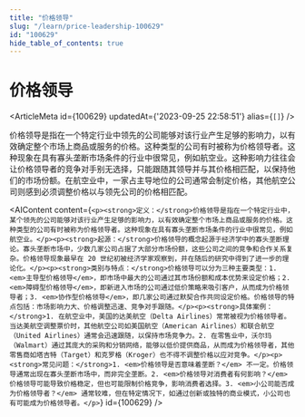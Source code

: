 ```yaml
---
title: "价格领导"
slug: "/learn/price-leadership-100629"
id: "100629"
hide_table_of_contents: true
---
```



# 价格领导

<ArticleMeta id={100629} updatedAt={'2023-09-25 22:58:51'} alias={`[]`} />
<div className='border-solid border-b border-t-0 my-4 border-[var(--ifm-color-gray-300)]' />

价格领导是指在一个特定行业中领先的公司能够对该行业产生足够的影响力，以有效确定整个市场上商品或服务的价格。这种类型的公司有时被称为价格领导者。这种现象在具有寡头垄断市场条件的行业中很常见，例如航空业。这种影响力往往会让价格领导者的竞争对手别无选择，只能跟随其领导并与其价格相匹配，以保持他们的市场份额。在航空业中，一家占主导地位的公司通常会制定价格，其他航空公司则感到必须调整价格以与领先公司的价格相匹配。

<AIContent content={`<p><strong>定义：</strong>价格领导是指在一个特定行业中，某个领先的公司能够对该行业产生足够的影响力，以有效确定整个市场上商品或服务的价格。这种类型的公司有时被称为价格领导者。这种现象在具有寡头垄断市场条件的行业中很常见，例如航空业。</p><p><strong>起源：</strong>价格领导的概念起源于经济学中的寡头垄断理论。寡头垄断市场中，少数几家公司占据了大部分市场份额，这些公司之间的竞争和合作关系复杂。价格领导现象最早在 20 世纪初被经济学家观察到，并在随后的研究中得到了进一步的理论化。</p><p><strong>类别与特点：</strong>价格领导可以分为三种主要类型：1. <em>主导型价格领导</em>，即市场中最大的公司通过其市场份额和成本优势来设定价格；2. <em>障碍型价格领导</em>，即新进入市场的公司通过低价策略来吸引客户，从而成为价格领导者；3. <em>协作型价格领导</em>，即几家公司通过默契合作共同设定价格。价格领导的特点包括：市场影响力大、价格调整迅速、竞争对手跟随。</p><p><strong>具体案例：</strong>1. 在航空业中，美国的达美航空（Delta Airlines）常常被视为价格领导者。当达美航空调整票价时，其他航空公司如美国航空（American Airlines）和联合航空（United Airlines）通常会迅速跟随，以保持市场竞争力。2. 在零售业中，沃尔玛（Walmart）通过其庞大的采购和分销网络，能够以低价提供商品，从而成为价格领导者，其他零售商如塔吉特（Target）和克罗格（Kroger）也不得不调整价格以应对竞争。</p><p><strong>常见问题：</strong>1. <em>价格领导是否意味着垄断？</em> 不一定。价格领导通常出现在寡头垄断市场中，而非完全垄断。2. <em>价格领导对消费者有何影响？</em> 价格领导可能导致价格稳定，但也可能限制价格竞争，影响消费者选择。3. <em>小公司能否成为价格领导者？</em> 通常较难，但在特定情况下，如通过创新或独特的商业模式，小公司也有可能成为价格领导者。</p>`} id={100629} />

